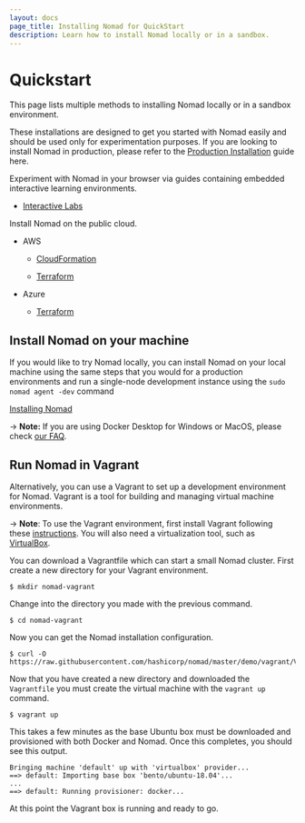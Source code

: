 ```yaml
---
layout: docs
page_title: Installing Nomad for QuickStart
description: Learn how to install Nomad locally or in a sandbox.
---
```


# Quickstart

This page lists multiple methods to installing Nomad locally or in a sandbox
environment.

These installations are designed to get you started with Nomad easily and should
be used only for experimentation purposes. If you are looking to install Nomad
in production, please refer to the [Production Installation](/nomad/docs/install/production) guide here.

<Tabs>
<Tab heading="Interactive Online Environment">

Experiment with Nomad in your browser via guides containing embedded interactive learning environments.

- [Interactive Labs](/nomad/tutorials/interactive)

</Tab>
<Tab heading="Create a Cloud Lab">

Install Nomad on the public cloud.

- AWS

  - [CloudFormation](https://aws.amazon.com/quickstart/architecture/nomad/)

  - [Terraform](https://github.com/hashicorp/nomad/blob/master/terraform/aws/README.md)

- Azure

  - [Terraform](https://github.com/hashicorp/nomad/tree/master/terraform/azure)

</Tab>
<Tab heading="Try it Locally">

## Install Nomad on your machine

If you would like to try Nomad locally, you can install Nomad on your local
machine using the same steps that you would for a production environments and
run a single-node development instance using the `sudo nomad agent -dev` command

[Installing Nomad][installing-binary]

-> **Note:** If you are using Docker Desktop for Windows or MacOS, please check
[our FAQ][faq-win-mac].

## Run Nomad in Vagrant

Alternatively, you can use a Vagrant to set up a development environment for Nomad.
Vagrant is a tool for building and managing virtual machine environments.

-> **Note**: To use the Vagrant environment, first install Vagrant following
these [instructions](/vagrant/docs/installation). You will
also need a virtualization tool, such as [VirtualBox][].

You can download a Vagrantfile which can start a small Nomad cluster. First
create a new directory for your Vagrant environment.

```shell-session
$ mkdir nomad-vagrant
```

Change into the directory you made with the previous command.

```shell-session
$ cd nomad-vagrant
```

Now you can get the Nomad installation configuration.

```shell-session
$ curl -O https://raw.githubusercontent.com/hashicorp/nomad/master/demo/vagrant/Vagrantfile
```

Now that you have created a new directory and downloaded the `Vagrantfile`
you must create the virtual machine with the `vagrant up` command.

```shell-session
$ vagrant up
```

This takes a few minutes as the base Ubuntu box must be downloaded
and provisioned with both Docker and Nomad. Once this completes, you should
see this output.

```plaintext
Bringing machine 'default' up with 'virtualbox' provider...
==> default: Importing base box 'bento/ubuntu-18.04'...
...
==> default: Running provisioner: docker...
```

At this point the Vagrant box is running and ready to go.

</Tab>
</Tabs>

[faq-win-mac]: /nomad/docs/faq#q-how-to-connect-to-my-host-network-when-using-docker-desktop-windows-and-macos
[installing-binary]: /nomad/docs/install#precompiled-binaries
[vagrant-environment]: /nomad/tutorials/get-started#vagrant-setup-optional
[virtualbox]: https://www.virtualbox.org/

